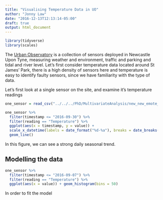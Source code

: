 ```yaml
---
title: "Visualising Temperature Data in UO"
author: "Jonny Law"
date: "2016-12-13T12:13:14-05:00"
draft: true
output: html_document
---
```


```r
library(tidyverse)
library(scales)
```

The [Urban Observatory](http://uoweb1.ncl.ac.uk/) is a collection of sensors deployed in Newcastle Upon Tyne, measuring weather and environment, traffic and parking and tidal and river level. Let's first consider temperature data located around St James' Park, there is a high density of sensors here and temperature is easy to identify faulty sensors, since we have familiarity with the type of data.

Let's first look at a single sensor on the site, and examine it's temperature readings

```r
one_sensor = read_csv("../../../PhD/MultivariateAnalysis/new_new_emote_2905.csv")

one_sensor %>% 
  filter(timestamp <= "2016-09-30") %>%
  filter(reading == "Temperature") %>%
  ggplot(aes(x = timestamp, y = value)) +
  scale_x_datetime(labels = date_format("%d-%a"), breaks = date_breaks("3 day")) +
  geom_line()
```

In this figure, we can see a strong daily seasonal trend.

## Modelling the data

```r
one_sensor %>%
  filter(timestamp <= "2016-09-07") %>%
  filter(reading == "Temperature") %>%
  ggplot(aes(x = value)) + geom_histogram(bins = 50)
```


In order to fit the model